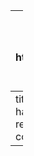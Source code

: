 ---
title: "form submitted"
output: html_document
draft: false 
description:
  
banner:
  title : Your report has been recorded
  content : |
      Your submission has been received. It will be reviewed and then displayed on the site. Please check after 2-3 days. 
    
text:
  - title: 
    content: 
    
textRight: 
  - 
    title: Your report has been recorded
    content: |
      
---